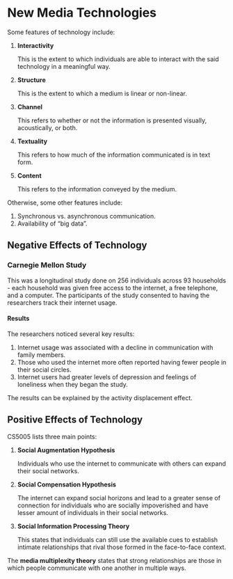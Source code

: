 # New Media Technologies 

Some features of technology include:

1.  **Interactivity**

    This is the extent to which individuals are able to interact with the said technology in a meaningful way.
    
1.  **Structure**

    This is the extent to which a medium is linear or non-linear.
   
1.  **Channel**

    This refers to whether or not the information is presented visually, acoustically, or both.
    
1.  **Textuality**

    This refers to how much of the information communicated is in text form.
    
1.  **Content**

    This refers to the information conveyed by the medium.
    
Otherwise, some other features include:

1.  Synchronous vs. asynchronous communication.
1.  Availability of "big data".

## Negative Effects of Technology

### Carnegie Mellon Study

This was a longitudinal study done on 256 individuals across 93 households - each household was given free access to the internet, a free telephone, and a computer.  The participants of the study consented to having the researchers track their internet usage.

#### Results

The researchers noticed several key results:

1.  Internet usage was associated with a decline in communication with family members.
1.  Those who used the internet more often reported having fewer people in their social circles.
1.  Internet users had greater levels of depression and feelings of loneliness when they began the study.

The results can be explained by the activity displacement effect.


## Positive Effects of Technology

CS5005 lists three main points:

1.  **Social Augmentation Hypothesis**

    Individuals who use the internet to communicate with others can expand their social networks.
    
1.  **Social Compensation Hypothesis**

    The internet can expand social horizons and lead to a greater sense of connection for individuals who are socially impoverished and have lesser amount of individuals in their social networks.
    
1.  **Social Information Processing Theory**

    This states that individuals can still use the available cues to establish intimate relationships that rival those formed in the face-to-face context.
    
The **media multiplexity theory** states that strong relationships are those in which people communicate with one another in multiple ways.
